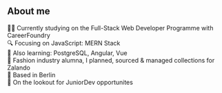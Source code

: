 ## About me

👩‍💻 Currently studying on the Full-Stack Web Developer Programme with CareerFoundry   
🔍 Focusing on JavaScript: MERN Stack  
📓 Also learning: PostgreSQL, Angular, Vue  
👕 Fashion industry alumna, I planned, sourced & managed collections for Zalando  
📍 Based in Berlin  
👀 On the lookout for JuniorDev opportunites